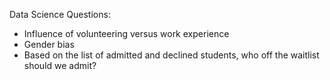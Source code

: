 Data Science Questions:

* Influence of volunteering versus work experience
* Gender bias
* Based on the list of admitted and declined students, who off the waitlist should we admit?